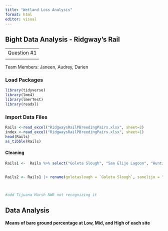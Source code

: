 ```yaml
---
title: "Wetland Loss Analysis"
format: html
editor: visual
---
```


## Bight Data Analysis - Ridgway's Rail

|             |
|-------------|
| Question #1 |
|             |

Team Members: Janeen, Audrey, Darien

### Load Packages

```r
library(tidyverse)
library(lme4)
library(lmerTest)
library(readxl)

```

### Import Data Files

```r
Rails <-read_excel("RidgwaysRailPBreedingPairs.xlsx", sheet=2)
index <-read_excel("RidgwaysRailPBreedingPairs.xlsx", sheet=1)
head(Rails)
as_tibble(Rails)
```

#### Cleaning

```r

Rails1 <-  Rails %>% select("Goleta Slough", "San Elijo Lagoon", "Huntington Beach Wetlands", "Upper Newport Bay", "Kendall-Frost Reserve", "Sweetwater Marsh", "Ventura River Mouth")
                               

Rails2 <- Rails1 |> rename(goletaslough = `Goleta Slough`, sanelijo = "San Elijo Lagoon", Huntington = "Huntington Beach Wetlands", NewportBay = "Upper Newport Bay", KFR = "Kendall-Frost Reserve", Sweetwater = "Sweetwater Marsh", Ventura = "Ventura River Mouth")



#add Tijuana Marsh NWR not recognizing it
```

## Data Analysis

#### Means of bare ground percentage at Low, Mid, and High of each site

```r

```
